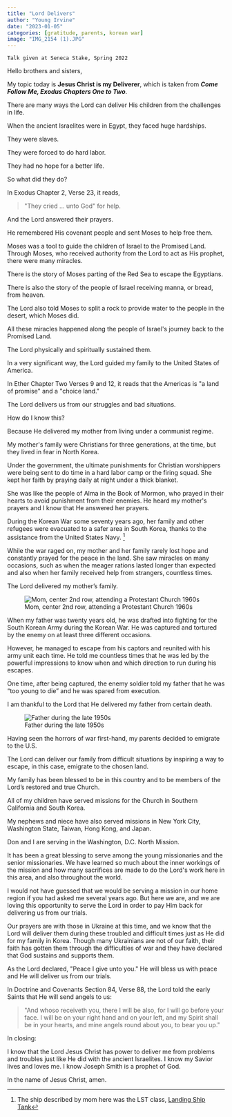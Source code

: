 ```yaml
---
title: "Lord Delivers"
author: "Young Irvine"
date: "2023-01-05"
categories: [gratitude, parents, korean war]
image: "IMG_2154 (1).JPG"
---
```


`Talk given at Seneca Stake, Spring 2022`

Hello brothers and sisters,

My topic today is **Jesus Christ is my Deliverer**, which is taken from ***Come Follow Me, Exodus Chapters One to Two***.

There are many ways the Lord can deliver His children from the challenges in life.

When the ancient Israelites were in Egypt, they faced huge hardships.

They were slaves.

They were forced to do hard labor.

They had no hope for a better life.

So what did they do?

In Exodus Chapter 2, Verse 23, it reads,

> \"They cried ... unto God\" for help.

And the Lord answered their prayers.

He remembered His covenant people and sent Moses to help free them.

Moses was a tool to guide the children of Israel to the Promised Land.
Through Moses, who received authority from the Lord to act as His
prophet, there were many miracles.

There is the story of Moses parting of the Red Sea to escape the Egyptians.

There is also the story of the people of Israel receiving manna, or bread,
from heaven.

The Lord also told Moses to split a rock to provide water to the people in the desert, which Moses did.

All these miracles happened along the people of Israel\'s journey back to the Promised Land.

The Lord physically and spiritually sustained them.

In a very significant way, the Lord guided my family to the United States of America.

In Ether Chapter Two Verses 9 and 12, it reads that the Americas is \"a land of promise\" and a \"choice land.\"

The Lord delivers us from our struggles and bad situations.

How do I know this?

Because He delivered my mother from living under a communist regime.

My mother\'s family were Christians for three generations, at the time, but they lived in fear in North Korea.

Under the government, the ultimate punishments for Christian worshippers were being sent to do time in a hard labor camp or the firing squad. She kept her faith by praying daily at night under a thick blanket.

She was like the people of Alma in the Book of Mormon, who prayed in their hearts to avoid punishment from their enemies. He heard my mother\'s prayers and I know that He answered her prayers.

During the Korean War some seventy years ago, her family and other refugees were evacuated to a safer area in South Korea, thanks to the assistance from the United States Navy. ^[The ship described by mom here was the LST class, [Landing Ship Tank](https://en.wikipedia.org/wiki/Landing_Ship,_Tank)]

While the war raged on, my mother and her family rarely lost hope and constantly prayed for the peace in the land. She saw miracles on many occasions, such as when the meager rations lasted longer than expected and also when her family received help from strangers, countless times.

The Lord delivered my mother's family.

![Mom, center 2nd row, attending a Protestant Church 1960s](IMG_2154.JPG)

When my father was twenty years old, he was drafted into fighting for the South Korean Army during the Korean War. He was captured and tortured by the enemy on at least three different occasions.

However, he managed to escape from his captors and reunited with his army unit each time. He told me countless times that he was led by the powerful
impressions to know when and which direction to run during his escapes.

One time, after being captured, the enemy soldier told my father that he was "too young to die" and he was spared from execution.

I am thankful to the Lord that He delivered my father from certain death.

![Father during the late 1950s](IMG_2154 (1).JPG)


Having seen the horrors of war first-hand, my parents decided to emigrate to the U.S.

The Lord can deliver our family from difficult situations by inspiring a way to escape, in this case, emigrate to the chosen land.

My family has been blessed to be in this country and to be members of
the Lord's restored and true Church.

All of my children have served missions for the Church in Southern California and South Korea.

My nephews and niece have also served missions in New York City,
Washington State, Taiwan, Hong Kong, and Japan.

Don and I are serving in the Washington, D.C. North Mission.

It has been a great blessing to serve among the young missionaries and
the senior missionaries. We have learned so much about the inner
workings of the mission and how many sacrifices are made to do the
Lord\'s work here in this area, and also throughout the world.

I would not have guessed that we would be serving a mission in our home
region if you had asked me several years ago. But here we are, and we
are loving this opportunity to serve the Lord in order to pay Him
back for delivering us from our trials.

Our prayers are with those in Ukraine at this time, and we know that the
Lord will deliver them during these troubled and difficult times just
as He did for my family in Korea. Though many Ukrainians are not of
our faith, their faith has gotten them through the difficulties of
war and they have declared that God sustains and supports them.

As the Lord declared, \"Peace I give unto you.\" He will bless us with
peace and He will deliver us from our trials.

In Doctrine and Covenants Section 84, Verse 88, the Lord told the early
Saints that He will send angels to us:

> \"And whoso receiveth you, there I will be also, for I will go before your
> face. I will be on your right hand and on your left, and my Spirit
> shall be in your hearts, and mine angels round about you, to bear you
> up.\"

In closing:

I know that the Lord Jesus Christ has power to deliver me from problems and troubles just like He did with the ancient Israelites. I know my Savior lives and loves me. I know Joseph Smith is a prophet of God. 

In the name of Jesus Christ, amen.
